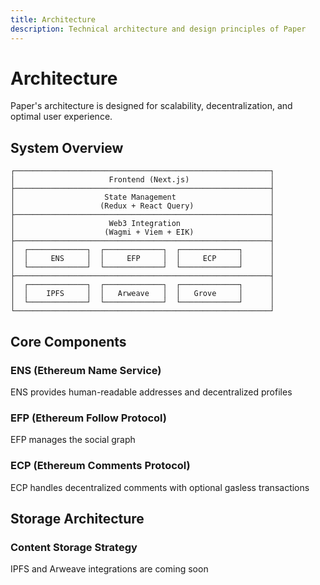 ```yaml
---
title: Architecture
description: Technical architecture and design principles of Paper
---
```



# Architecture

Paper's architecture is designed for scalability, decentralization, and optimal user experience.

## System Overview

```
┌─────────────────────────────────────────────────────────┐
│                     Frontend (Next.js)                  │
├─────────────────────────────────────────────────────────┤
│                    State Management                     │
│                   (Redux + React Query)                 │
├─────────────────────────────────────────────────────────┤
│                     Web3 Integration                    │
│                    (Wagmi + Viem + EIK)                 │
├─────────────────────────────────────────────────────────┤
│  ┌─────────────┐  ┌─────────────┐  ┌─────────────┐      │
│  │     ENS     │  │     EFP     │  │     ECP     │      │
│  └─────────────┘  └─────────────┘  └─────────────┘      │
├─────────────────────────────────────────────────────────┤
│  ┌─────────────┐  ┌─────────────┐  ┌─────────────┐      │
│  │    IPFS     │  │   Arweave   │  │   Grove     │      │
│  └─────────────┘  └─────────────┘  └─────────────┘      │
└─────────────────────────────────────────────────────────┘
```

## Core Components

### ENS (Ethereum Name Service)

ENS provides human-readable addresses and decentralized profiles

### EFP (Ethereum Follow Protocol)

EFP manages the social graph

### ECP (Ethereum Comments Protocol)

ECP handles decentralized comments with optional gasless transactions

## Storage Architecture

### Content Storage Strategy

<Callout type="info">
IPFS and Arweave integrations are coming soon
</Callout>